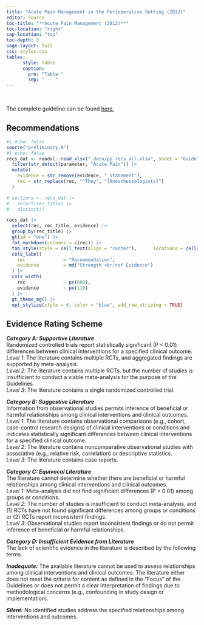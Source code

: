 ```yaml
---
title: "Acute Pain Management in the Perioperative Setting (2012)"
editor: source
toc-title: "**Acute Pain Management (2012)**"
toc-location: "right"
cap-location: "top"
toc-depth: 3
page-layout: full
css: styles.css
tables:
      style: Table
      caption:
        pre: "Table "
        sep: " -- "
---
```


<br/>

The complete guideline can be found [here.](https://pubs.asahq.org/anesthesiology/article/116/2/248/12956/Practice-Guidelines-for-Acute-Pain-Management-in)


## Recommendations

```r
#| echo: false
source("preliminary.R")
#| echo: false
recs_dat <- readxl::read_xlsx("_data/pp_recs_all.xlsx", sheet = "Guidelines", range = "A1:F485") |> 
  filter(str_detect(parameter, "Acute Pain")) |> 
  mutate(
    evidence = str_remove(evidence, " statement"),
    rec = str_replace(rec, "^They", "[Anesthesiologists]")
  )

# sections <- recs_dat |>
#   select(rec_title) |> 
#   distinct()

recs_dat |> 
  select(rec, rec_title, evidence) |> 
  group_by(rec_title) |> 
  gt(id = "one") |> 
  fmt_markdown(columns = c(rec)) |> 
  tab_style(style = cell_text(align = "center"),      locations = cells_column_labels(columns = everything())) |>
  cols_label(
    rec              = "Recommendation",
    evidence         = md("Strength <br/>of Evidence")
  ) |> 
  cols_width(
    rec              ~ px(600),
    evidence         ~ px(110)
  ) |> 
  gt_theme_mg() |> 
  opt_stylize(style = 6, color = "blue", add_row_striping = TRUE)

```

## Evidence Rating Scheme

***Category A: Supportive Literature***<br/> 
Randomized controlled trials report statistically significant (P \< 0.01) differences between clinical interventions for a specified clinical outcome.<br/>
*Level 1*: The literature contains multiple RCTs, and aggregated findings are supported by meta-analysis.<br/>
*Level 2*: The literature contains multiple RCTs, but the number of studies is insufficient to conduct a viable meta-analysis for the purpose of the Guidelines.<br/>
*Level 3*: The literature contains a single randomized controlled trial.

***Category B: Suggestive Literature*** <br/>
Information from observational studies permits inference of beneficial or harmful relationships among clinical interventions and clinical outcomes.<br/>
*Level 1*: The literature contains observational comparisons (e.g., cohort, case-control research designs) of clinical interventions or conditions and indicates statistically significant differences between clinical interventions for a specified clinical outcome.<br/>
*Level 2*: The literature contains noncomparative observational studies with associative (e.g., relative risk, correlation) or descriptive statistics.<br/>
*Level 3*: The literature contains case reports.

***Category C: Equivocal Literature***<br/> 
The literature cannot determine whether there are beneficial or harmful relationships among clinical interventions and clinical outcomes.<br/>
*Level 1*: Meta-analysis did not find significant differences (P \> 0.01) among groups or conditions.<br/>
*Level 2*: The number of studies is insufficient to conduct meta-analysis, and (1) RCTs have not found significant differences among groups or conditions or (2) RCTs report inconsistent findings.<br/>
*Level 3*: Observational studies report inconsistent findings or do not permit inference of beneficial or harmful relationships.<br/>

***Category D: Insufficient Evidence from Literature*** <br/>
The lack of scientific evidence in the literature is described by the following terms.

***Inadequate:*** The available literature cannot be used to assess relationships among clinical interventions and clinical outcomes. The literature either does not meet the criteria for content as defined in the "Focus" of the Guidelines or does not permit a clear interpretation of findings due to methodological concerns (e.g., confounding in study design or implementation).

***Silent:*** No identified studies address the specified relationships among interventions and outcomes.


